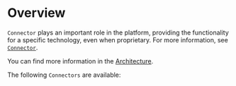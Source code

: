 
# Overview

`Connector` plays an important role in the platform, providing the functionality for a specific technology, even when proprietary. For more information, see [`Connector`](../concept-design/architecture/connector).

You can find more information in the [Architecture](../concept-design/architecture/connector).

The following `Connectors` are available:

<ConnectorList />